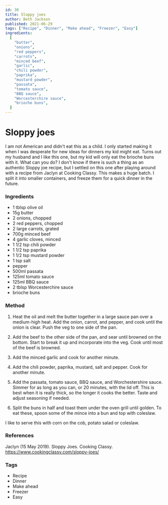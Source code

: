 ```yaml
---
id: 30
title: Sloppy joes
author: Beth Jackson
published: 2021-06-29
tags: ["Recipe", "Dinner", "Make ahead", "Freezer", "Easy"]
ingredients:
  [
    "butter",
    "onions",
    "red peppers",
    "carrots",
    "minced beef",
    "garlic",
    "chili powder",
    "paprika",
    "mustard powder",
    "passata",
    "tomato sauce",
    "BBQ sauce",
    "Worcesterchire sauce",
    "brioche buns",
  ]
---
```


# Sloppy joes

I am not American and didn't eat this as a child. I only started making it when I was desperate for new ideas for dinners my kid might eat. Turns out my husband and I like this one, but my kid will only eat the brioche buns with it. What can you do? I don't know if there is such a thing as an authentic Sloppy joe recipe, but I settled on this one after playing around with a recipe from Jaclyn at Cooking Classy. This makes a huge batch. I split it into smaller containers, and freeze them for a quick dinner in the future.

### Ingredients

- 1 tblsp olive oil
- 15g butter
- 2 onions, chopped
- 2 red peppers, chopped
- 2 large carrots, grated
- 700g minced beef
- 4 garlic cloves, minced
- 1 1/2 tsp chili powder
- 1 1/2 tsp paprika
- 1 1/2 tsp mustard powder
- 1 tsp salt
- pepper
- 500ml passata
- 125ml tomato sauce
- 125ml BBQ sauce
- 2 tblsp Worcesterchire sauce
- brioche buns

### Method

1. Heat the oil and melt the butter together in a large sauce pan over a medium-high heat. Add the onion, carrot, and pepper, and cook until the onion is clear. Push the veg to one side of the pan.

2. Add the beef to the other side of the pan, and sear until browned on the bottom. Start to break it up and incorporate into the veg. Cook until most of the beef is browned.

3. Add the minced garlic and cook for another minute.

4. Add the chili powder, paprika, mustard, salt and pepper. Cook for another minute.

5. Add the passata, tomato sauce, BBQ sauce, and Worchestershire sauce. Simmer for as long as you can, or 20 minutes, with the lid off. This is best when it is really thick, so the longer it cooks the better. Taste and adjust seasoning if needed.

6. Split the buns in half and toast them under the oven grill until golden. To eat these, spoon some of the mince into a bun and top with coleslaw.

I like to serve this with corn on the cob, potato salad or coleslaw.

### References

Jaclyn (15 May 2019). Sloppy Joes. Cooking Classy. https://www.cookingclassy.com/sloppy-joes/

### Tags

- Recipe
- Dinner
- Make ahead
- Freezer
- Easy
